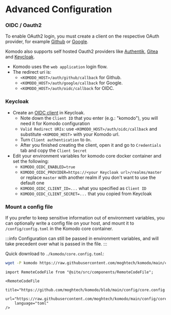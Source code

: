 # Advanced Configuration

### OIDC / Oauth2

To enable OAuth2 login, you must create a client on the respective OAuth provider,
for example [Github](https://docs.github.com/en/apps/oauth-apps/building-oauth-apps/creating-an-oauth-app)
or [Google](https://developers.google.com/identity/protocols/oauth2).

Komodo also supports self hosted Oauth2 providers like [Authentik](https://docs.goauthentik.io/docs/providers/oauth2/), [Gitea](https://docs.gitea.com/development/oauth2-provider) and [Keycloak](https://www.keycloak.org).

- Komodo uses the `web application` login flow.
- The redirect uri is:
	- `<KOMODO_HOST>/auth/github/callback` for Github.
	- `<KOMODO_HOST>/auth/google/callback` for Google.
	- `<KOMODO_HOST>/auth/oidc/callback` for OIDC.

### Keycloak
- Create an [OIDC client](https://www.keycloak.org/docs/latest/server_admin/index.html#proc-creating-oidc-client_server_administration_guide) in Keycloak.
  - Note down the `Client ID` that you enter (e.g.: "komodo"), you will need it for Komodo configuration
  - `Valid Redirect URIs`: use `<KOMODO_HOST>/auth/oidc/callback` and substitute `<KOMODO_HOST>` with your Komodo url.
  - Turn `Client authentication` to `On`.
  - After you finished creating the client, open it and go to `Credentials` tab and copy the `Client Secret`
- Edit your environment variables for komodo core docker container and set the following:
  - `KOMODO_OIDC_ENABLED=true`
  - `KOMODO_OIDC_PROVIDER=https://<your Keycloak url>/realms/master` or replace `master` with another realm if you don't want to use the default one
  - `KOMODO_OIDC_CLIENT_ID=...` what you specified as `Client ID`
  - `KOMODO_OIDC_CLIENT_SECRET=...` that you copied from Keycloak


### Mount a config file

If you prefer to keep sensitive information out of environment variables, you can optionally
write a config file on your host, and mount it to `/config/config.toml` in the Komodo core container.

:::info
Configuration can still be passed in environment variables, and will take precedent over what is passed in the file.
:::

Quick download to `./komodo/core.config.toml`:
```bash
wget -P komodo https://raw.githubusercontent.com/moghtech/komodo/main/config/core.config.toml
```

```mdx-code-block
import RemoteCodeFile from "@site/src/components/RemoteCodeFile";

<RemoteCodeFile
	title="https://github.com/moghtech/komodo/blob/main/config/core.config.toml"
	url="https://raw.githubusercontent.com/moghtech/komodo/main/config/core.config.toml"
	language="toml"
/>
```

